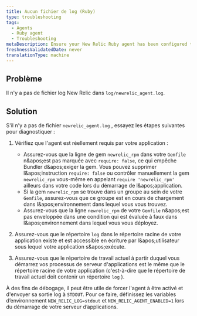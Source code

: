 ```yaml
---
title: Aucun fichier de log (Ruby)
type: troubleshooting
tags:
  - Agents
  - Ruby agent
  - Troubleshooting
metaDescription: Ensure your New Relic Ruby agent has been configured to generate log files.
freshnessValidatedDate: never
translationType: machine
---
```


## Problème

Il n'y a pas de fichier log New Relic dans `log/newrelic_agent.log`.

## Solution

S'il n'y a pas de fichier `newrelic_agent.log` , essayez les étapes suivantes pour diagnostiquer :

1. Vérifiez que l'agent est réellement requis par votre application :

   * Assurez-vous que la ligne de gem `newrelic_rpm` dans votre `Gemfile` n&amp;apos;est pas marquée avec `require: false`, ce qui empêche Bundler d&amp;apos;exiger la gem. Vous pouvez supprimer l&amp;apos;instruction `require: false` ou contrôler manuellement la gem `newrelic_rpm` vous-même en appelant `require 'newrelic_rpm'` ailleurs dans votre code lors du démarrage de l&amp;apos;application.
   * Si la gem `newrelic_rpm` se trouve dans un groupe au sein de votre `Gemfile`, assurez-vous que ce groupe est en cours de chargement dans l&amp;apos;environnement dans lequel vous vous trouvez.
   * Assurez-vous que la ligne `newrelic_rpm` de votre `Gemfile` n&amp;apos;est pas enveloppée dans une condition qui est évaluée à faux dans l&amp;apos;environnement dans lequel vous vous déployez.

2. Assurez-vous que le répertoire `log` dans le répertoire racine de votre application existe et est accessible en écriture par l&amp;apos;utilisateur sous lequel votre application s&amp;apos;exécute.

3. Assurez-vous que le répertoire de travail actuel à partir duquel vous démarrez vos processus de serveur d'applications est le même que le répertoire racine de votre application (c'est-à-dire que le répertoire de travail actuel doit contenir un répertoire `log` ).

À des fins de débogage, il peut être utile de forcer l'agent à être activé et d'envoyer sa sortie log à `STDOUT`. Pour ce faire, définissez les variables d’environnement `NEW_RELIC_LOG=stdout` et `NEW_RELIC_AGENT_ENABLED=1` lors du démarrage de votre serveur d’applications.
